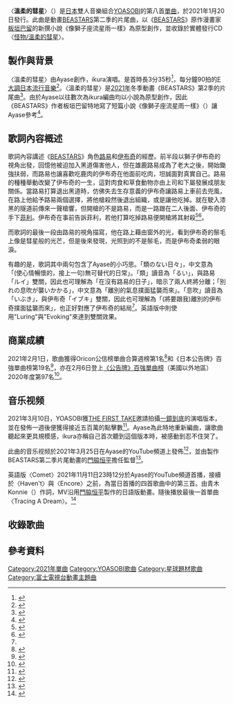 {{noteTA
|G1=Music
}}
{{Infobox Song
| name       = 溫柔的彗星
| original_name = 「{{lang|ja|優しい彗星}}」
| type       = single
| artist     = [[YOASOBI|YOASOBI]]
| cover      = Yasashiisuiseicoverart.jpg
| border     = Yes
| album      = 《[[THE_BOOK_2|THE BOOK 2]]》
| released   = {{start date|2021|1|20}}
| format     = [[數位音樂下載|數位下載]]
| recorded   = 
| genre      = [[J-POP|J-POP]]
| length     = {{duration|m=3|s=35}}
| label      = [[YOASOBI|YOASOBI]]
| writer   = [[Ayase|Ayase]]
| producer   = [[Ayase|Ayase]]
| chronology = [[YOASOBI|YOASOBI]]
| prev_title = [[怪物_(YOASOBI歌曲)|怪物]]
| prev_year  = 2021
| next_title = [[再一點就好|再一點就好]]
| next_year  = 2021
| misc = {{External music video|{{youtube|VyvhvlYvRnc|〈溫柔的彗星〉}}}}
}}
{{Infobox Song
| name       = Comet
| original_name = 「{{lang|ja|優しい彗星}}」
| type       = single
| artist     = [[YOASOBI|YOASOBI]]
<!-- 注释: | cover      = Yoasobi-E-side.jpeg -->
| border     = Yes
| album      = 《[[E-SIDE|E-SIDE]]》
| released   = {{start date|2021|11|11}}
| format     = [[數位音樂下載|數位下載]]
| recorded   = 
| genre      = [[J-POP|J-POP]]
| length     = {{duration|m=3|s=33}}
| label      = [[YOASOBI|YOASOBI]]
| lyricist   = Konnie Aoki
| composer     = [[Ayase|Ayase]]
| producer   = [[Ayase|Ayase]]
| chronology = [[YOASOBI|YOASOBI]]
| prev_title = [[安可_(YOASOBI歌曲)|Encore]]
| prev_year  = 2021
| next_title = [[重現夢境|Tracing A Dream]]
| next_year  = 2021
| misc = {{External music video|{{YouTube|iikBL2cyn4E|Comet}}}}
}}
〈'''溫柔的彗星'''〉（{{jpn|j={{Ruby|優|やさ}}しい{{Ruby|彗星|すいせい}}|rm=yasashii suisei|f=h}}）是[[日本|日本]]雙人音樂組合[[YOASOBI|YOASOBI]]的第八首[[單曲|單曲]]，於2021年1月20日發行。此曲是動畫[[BEASTARS|BEASTARS]]第二季的片尾曲，以《[[BEASTARS|BEASTARS]]》原作漫畫家[[板垣巴留|板垣巴留]]的新撰小說《像獅子座流星雨一樣》為原型創作，並收錄於實體發行CD〈[[怪物/溫柔的彗星|怪物/溫柔的彗星]]〉。

== 製作與背景 ==
〈溫柔的彗星〉由Ayase創作，ikura演唱。是首時長3分35秒<ref name="youtube">{{Cite web|url=https://m.youtube.com/watch?v=iykAM_McguQ|script-title=ja:優しい彗星|access-date=2021-02-21}}</ref>，每分鐘90拍的[[F大調|F大調]][[日本流行音樂|日本流行音樂]]<ref>{{Cite web |url=https://musicstax.com/track/na/19fhOFi6pNGeZe5uiFlm7c |script-title=ja:Key and BPM of 優しい彗星 by YOASOBI |website=musicstax.com |language=en |accessdate=2021-03-01 |archive-date=2021-02-17 |archive-url=https://web.archive.org/web/20210217113343/https://musicstax.com/track/na/19fhOFi6pNGeZe5uiFlm7c |dead-url=no }}</ref>。〈溫柔的彗星〉是[[2021年|2021年]]冬季動畫《BEASTARS》第2季的片尾曲<ref name="barks">{{cite news |script-title=ja:YOASOBI、『BEASTARS』EDテーマ「優しい彗星」＋「夜に駆ける」原作小説が題材のオーディオドラマ配信 |url=https://www.barks.jp/news/?id=1000195173 |access-date=2020-01-30 |work=Barks |publisher=Japan Music Network |date=2020-01-14 |language=ja |archive-date=2021-01-24 |archive-url=https://web.archive.org/web/20210124225145/https://www.barks.jp/news/?id=1000195173 |dead-url=no }}</ref>。由於Ayase以往數次為ikura編曲均以小說為原型創作，因此《BEASTARS》作者板垣巴留特地寫了短篇小說《像獅子座流星雨一樣》（{{lang-ja|獅子座流星群のままに}}）讓Ayase參考{{R|barks}}<ref name="kkbox">{{Cite news|url=https://www.kkbox.com/tw/tc/column/showbiz-0-9674-1.html|title=【專訪】瘋狂霸榜怪物級新人YOASOBI 聊新作《THE BOOK》意外曝露戀愛觀|date=2021-03-16|publisher=KKBOX|author=Kazbom|access-date=2021-03-20|archive-date=2021-03-18|archive-url=https://web.archive.org/web/20210318051143/https://www.kkbox.com/tw/tc/column/showbiz-0-9674-1.html|dead-url=no}}</ref>。

== 歌詞內容概述 ==
歌詞內容講述《[[BEASTARS|BEASTARS]]》角色[[BEASTARS#主要角色|路易]]和[[BEASTARS#獅子組|伊布奇]]的經歷。前半段以獅子伊布奇的視角出發，回憶他被迫加入黑道傷害他人，但在雄鹿路易成為了老大之後，開始鋤強扶弱，而路易也讓喜歡吃鹿肉的伊布奇在他面前吃肉，坦誠面對真實自己。路易的種種舉動改變了伊布奇的一生，這對肉食和草食動物亦由上司和下屬發展成朋友關係。當路易打算退出黑道時，仿佛失去生存意義的伊布奇讓路易上車前去兜風，在路上他給予路易兩個選擇，將他槍殺然後退出組織，或是讓他吃掉。就在駛入漆黑的隧道前傳來一聲槍響，但開槍的不是路易，而是一路跟在二人後面、伊布奇的手下[[BEASTARS#獅子組|菲利]]。伊布奇在事前告訴菲利，若他打算吃掉路易便開槍將其射殺<ref name="kazbom">{{Cite web|url=https://m.youtube.com/watch?v=BiiMTplkOto|title=YOASOBI 怪物級新作！為《BEASTARS》寫的兩首主題曲講了什麼故事？｜〈怪物〉、〈優しい彗星〉創作背景故事｜那些音樂背後的故事|date=2021-03-20|author=Kazbom|access-date=2021-03-20}}</ref><ref name="saluteproject">{{Cite web|url=https://saluteproject.com/2021/01/24/yasashii-suisei/|script-title=ja:【YOASOBI／優しい彗星】 歌詞の意味を徹底解釈！感動の別れを描いた『 BEASTARS』ED曲|date=2021-01-24|publisher=Salute Project|access-date=2021-03-20|archive-date=2021-02-21|archive-url=https://web.archive.org/web/20210221031218/https://saluteproject.com/2021/01/24/yasashii-suisei/|dead-url=no}}</ref>。 

而歌詞的最後一段由路易的視角描寫，他在路上藉由窗外的光，看到伊布奇的鬃毛上像是彗星般的光芒，但是後來發現，光照到的不是鬃毛，而是伊布奇柔弱的眼淚{{R|kazbom}}{{R|saluteproject}}。

有趣的是，歌詞其中兩句包含了Ayase的小巧思。「類のない日々」，中文意為「(使心情暢懷的，接上一句)無可替代的日常」。「類」讀音為「るい」，與路易「ルイ」雙關，因此也可理解為「在沒有路易的日子」，暗示了兩人終將分離；「別れの息吹が襲いかかる」，中文意為「離別的氣息撲面猛襲而來」。「息吹」讀音為「いぶき」，與伊布奇「イブキ」雙關，因此也可理解為「(將要跟我)離別的伊布奇撲面猛襲而來」，也正好對應了伊布奇的結局<ref name = "kazbom" />。英語版中則使用"Luring"與"Evoking"來達到雙關效果。

== 商業成績 ==
2021年2月1日，歌曲獲得Oricon公信榜單曲合算週榜第1名<ref>{{cite web|url=https://www.oricon.co.jp/rank/dis/w/2020-02-01/|script-title=ja:週間 デジタルシングル (単曲) ランキング 2020年02月01日付|date=2021-02-01|publisher=Oricon|archive-url=https://web.archive.org/web/20210127043822/https://www.oricon.co.jp/rank/dis/w/2021-02-01/|archive-date=2021-01-27|access-date=2021-02-01}}</ref>和《日本公告牌》百強單曲榜第19名<ref name=bbjp210322>{{cite web|url=http://www.billboard-japan.com/charts/detail?a=hot100&year=2021&month=03&day=22|title=Billboard Japan Hot 100 [ 2020/03/22 付け ]|date=2021-03-22|work=[[Billboard_Japan|Billboard Japan]]|language=ja|access-date=2021-03-17|archive-date=2021-03-17|archive-url=https://archive.today/20210317215447/http://www.billboard-japan.com/charts/detail?a=hot100&year=2021&month=03&day=22|dead-url=no}}</ref>，亦在2月6日登上[[公告牌全球二百強單曲榜|《公告牌》百強單曲榜]]（美國以外地區）2020年度第97名<ref name=bbgloexclus210206>{{cite web |title=Billboard Global Excl. US |url=https://www.billboard.com/charts/billboard-global-excl-us/2021-02-06 |website=Billboard |accessdate=2021-02-02 |archive-date=2021-02-06 |archive-url=https://web.archive.org/web/20210206011023/https://www.billboard.com/charts/billboard-global-excl-us/2021-02-06 |dead-url=no }}</ref>。 

== 音乐视频 ==
2021年3月10日，YOASOBI獲[[THE_FIRST_TAKE|THE FIRST TAKE]]邀請拍攝[[一鏡到底|一鏡到底]]的演唱版本，並在發佈一週後便獲得接近五百萬的點擊數<ref>{{Cite web|url=https://m.youtube.com/watch?v=EaA6NlH80wg|title=YOASOBI - Yasashii Suisei / THE FIRST TAKE|date=2021-03-10|website=YouTube|access-date=2021-03-16|archive-date=2022-01-04|archive-url=https://web.archive.org/web/20220104110445/https://m.youtube.com/watch?v=EaA6NlH80wg|dead-url=no}}</ref>。Ayase為此特地重新編曲，讓歌曲聽起來更具規模感，ikura亦稱自己首次聽到這個版本時，被感動到忍不住哭了{{R|kkbox}}。 

此曲的音乐视频於2021年3月25日在Ayase的YouTube頻道上發佈<ref>{{Cite web|url=https://www.youtube.com/watch?v=VyvhvlYvRnc|script-title=ja:YOASOBI「優しい彗星」Official Music Video　(YOASOBI - Comet)|date=2021-03-25|publisher=Ayase/YOASOBI|access-date=2021-03-25|archive-date=2021-04-21|archive-url=https://web.archive.org/web/20210421212941/https://www.youtube.com/watch?v=VyvhvlYvRnc|dead-url=no}}</ref>，並由製作BEASTARS第二季片尾動畫的[[門脇恒平|門脇恒平]]擔任監督<ref>{{cite web |author1=YOASOBI_staff |script-title=ja:#THEFIRSTTAKE いかがでしたか？ 優しさに触れたい時、よければ思い出してください。 |url=https://twitter.com/YOASOBI_staff/status/1369636226383237122 |website=Twitter |access-date=2021-03-11 |language=ja |date=2021-03-10 |archive-date=2021-04-05 |archive-url=https://web.archive.org/web/20210405234552/https://twitter.com/YOASOBI_staff/status/1369636226383237122 |dead-url=no }}</ref>。

英語版〈Comet〉2021年11月11日23時12分於Ayase的YouTube頻道首播，接續於〈Haven't〉與〈Encore〉之前，為當日首播的四首歌曲中的第三首。由青木Konnie（{{lang-en|Konnie Aoki}}）作詞，MV沿用[[門脇恒平|門脇恒平]]製作的日語版動畫。隨後播放最後一首單曲〈Tracing A Dream〉。<ref>{{YouTube|iikBL2cyn4E|Comet}}</ref>

== 收錄歌曲 ==
{{tracklist
| headline = 數位下載
| total_length = 3:35
| title1 = {{lang|ja|優しい彗星}}
| writer1 = [[Ayase|Ayase]]
| arranger1 = Ayase
| length1 = 3:35
}}
{{tracklist
| headline = 數位下載
| total_length = 3:33
| title1 = Comet (English Version)
| lyrics1 = Konnie Aoki
| arranger1 = [[Ayase|Ayase]]
| length1 = 3:33
}}

== 參考資料 ==
{{RefList|2}} 

{{YOASOBI}}
{{Oricon單曲下載週榜冠軍 (2021年)|2021年2月1日}}
[[Category:2021年單曲|Category:2021年單曲]]
[[Category:YOASOBI歌曲|Category:YOASOBI歌曲]]
[[Category:星球題材歌曲|Category:星球題材歌曲]]
[[Category:富士電視台動畫主題曲|Category:富士電視台動畫主題曲]]